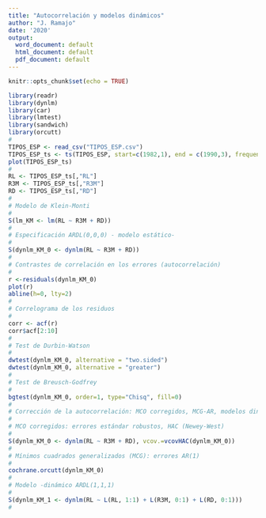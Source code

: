 ```yaml
---
title: "Autocorrelación y modelos dinámicos"
author: "J. Ramajo"
date: '2020'
output:
  word_document: default
  html_document: default
  pdf_document: default
---
```


```r
knitr::opts_chunk$set(echo = TRUE)
```

```r
library(readr)
library(dynlm)
library(car)
library(lmtest)
library(sandwich)
library(orcutt)
#
TIPOS_ESP <- read_csv("TIPOS_ESP.csv")
TIPOS_ESP_ts <- ts(TIPOS_ESP, start=c(1982,1), end = c(1990,3), frequency = 4)
plot(TIPOS_ESP_ts)
#
RL <- TIPOS_ESP_ts[,"RL"]
R3M <- TIPOS_ESP_ts[,"R3M"] 
RD <- TIPOS_ESP_ts[,"RD"]
#
# Modelo de Klein-Monti
#
S(lm_KM <- lm(RL ~ R3M + RD))
#
# Especificación ARDL(0,0,0) - modelo estático- 
#
S(dynlm_KM_0 <- dynlm(RL ~ R3M + RD))
#
# Contrastes de correlación en los errores (autocorrelación)
#
r <-residuals(dynlm_KM_0)
plot(r)
abline(h=0, lty=2)
#
# Correlograma de los residuos
#
corr <- acf(r)
corr$acf[2:10]
#
# Test de Durbin-Watson
#
dwtest(dynlm_KM_0, alternative = "two.sided")
dwtest(dynlm_KM_0, alternative = "greater")
#
# Test de Breusch-Godfrey
#
bgtest(dynlm_KM_0, order=1, type="Chisq", fill=0)
#
# Corrección de la autocorrelación: MCO corregidos, MCG-AR, modelos dinámicos del tipo ARDL
#
# MCO corregidos: errores estándar robustos, HAC (Newey-West)
#
S(dynlm_KM_0 <- dynlm(RL ~ R3M + RD), vcov.=vcovHAC(dynlm_KM_0))
#
# Mínimos cuadrados generalizados (MCG): errores AR(1)
#
cochrane.orcutt(dynlm_KM_0)
#
# Modelo -dinámico ARDL(1,1,1) 
#
S(dynlm_KM_1 <- dynlm(RL ~ L(RL, 1:1) + L(R3M, 0:1) + L(RD, 0:1)))
#
```
